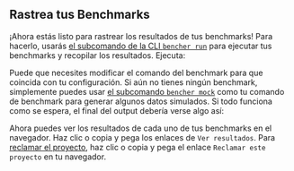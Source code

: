 
## Rastrea tus Benchmarks

¡Ahora estás listo para rastrear los resultados de tus benchmarks!
Para hacerlo, usarás [el subcomando de la CLI `bencher run`][bencher run]
para ejecutar tus benchmarks y recopilar los resultados. Ejecuta:

<BencherRun isConsole={true} />

Puede que necesites modificar el comando del benchmark para que coincida con tu configuración.
Si aún no tienes ningún benchmark, simplemente puedes usar [el subcomando `bencher mock`][bencher mock] como tu comando de benchmark para generar algunos datos simulados.
Si todo funciona como se espera, el final del output debería verse algo así:

<BencherRunOutput />

Ahora puedes ver los resultados de cada uno de tus benchmarks en el navegador.
Haz clic o copia y pega los enlaces de `Ver resultados`.
Para [reclamar el proyecto][claim project], haz clic o copia y pega el enlace `Reclamar este proyecto` en tu navegador.

[bencher run]: /es/docs/explanation/bencher-run/
[bencher mock]: /es/docs/reference/bencher-metric-format/#bencher-mock
[claim project]: /es/docs/how-to/claim/
